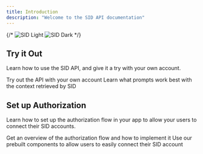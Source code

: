 ```yaml
---
title: Introduction
description: "Welcome to the SID API documentation"
---
```


{/* <img
  className="block dark:hidden"
  src="/logo/light.svg"
  alt="SID Light"
/>
<img
  className="hidden dark:block"
  src="/logo/dark.svg"
  alt="SID Dark"
/> */}

## Try it Out

Learn how to use the SID API, and give it a try with your own account.

<CardGroup cols={2}>
  <Card
    title="Quickstart"
    icon="rocket"
    href="/start/quickstart"
  >
    Try out the API with your own account
  </Card>
  <Card
    title="Prompting"
    icon="image"
    href="/build/prompts"
  >
    Learn what prompts work best with the context retrieved by SID
  </Card>
</CardGroup>

## Set up Authorization

Learn how to set up the authorization flow in your app to allow your users to connect their SID accounts.

<CardGroup cols={2}>
  <Card
    title="Authorization Flow"
    icon="key"
    href="/auth/flow"
  >
    Get an overview of the authorization flow and how to implement it
  </Card>
  <Card
    title="Prebuilt Components"
    icon="code"
    href="/auth/button"
  >
    Use our prebuilt components to allow users to easily connect their SID account
  </Card>
</CardGroup>
